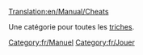 [[Translation:en/Manual/Cheats]]

Une catégorie pour toutes les [[fr/Manual/Triche|triches]].

[[Category:fr/Manuel]]
[[Category:fr/Jouer]]